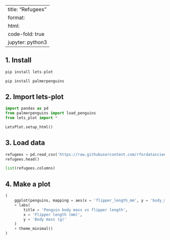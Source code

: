
---
title: "Refugees"
format:
  html:
    code-fold: true
jupyter: python3
---

## 1. Install 
```python
pip install lets-plot
```

```python
pip install palmerpenguins
```

## 2. Import lets-plot

```python
import pandas as pd
from palmerpenguins import load_penguins
from lets_plot import *

LetsPlot.setup_html()
``` 

## 3. Load data

```python
refugees = pd.read_csv('https://raw.githubusercontent.com/rfordatascience/tidytuesday/master/data/2023/2023-08-22/population.csv')
refugees.head()
``` 

```python
list(refugees.columns)
```


## 4. Make a plot

```python
(
    ggplot(penguins, mapping = aes(x = 'flipper_length_mm', y = 'body_mass_g', colour = 'species')) + geom_point(shape = 15, alpha = 0.8) 
    + labs(
        title = 'Penguin body mass vs flipper length',
        x = 'Flipper length (mm)',
        y = 'Body mass (g)'
    ) 
    + theme_minimal()
)

```